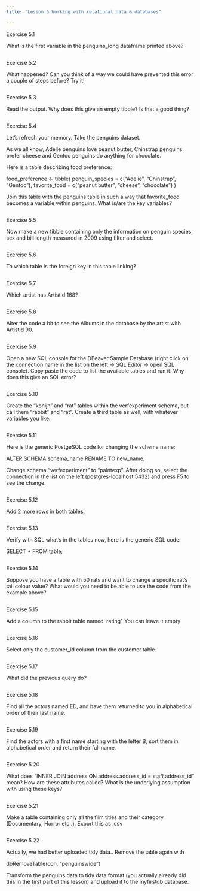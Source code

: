 ```yaml
---
title: "Lesson 5 Working with relational data & databases"

---
```

Exercise 5.1

What is the first variable in the penguins_long dataframe printed above?
```r

```

Exercise 5.2

What happened? Can you think of a way we could have prevented this error a couple of steps before? Try it!

```r

```

Exercise 5.3

Read the output. Why does this give an empty tibble? Is that a good thing?
```r

```

Exercise 5.4

Let’s refresh your memory. Take the penguins dataset.

As we all know, Adelie penguins love peanut butter, Chinstrap penguins prefer cheese and Gentoo penguins do anything for chocolate.

Here is a table describing food preference:

food_preference <-
  tibble(
    penguin_species = c("Adelie", "Chinstrap", "Gentoo"),
    favorite_food = c("peanut butter", "cheese", "chocolate")
  )

Join this table with the penguins table in such a way that favorite_food becomes a variable within penguins. What is/are the key variables?
```r

```

Exercise 5.5

Now make a new tibble containing only the information on penguin species, sex and bill length measured in 2009 using filter and select.
```r

```


Exercise 5.6

To which table is the foreign key in this table linking?
```r

```


Exercise 5.7

Which artist has ArtistId 168?
```r

```


Exercise 5.8

Alter the code a bit to see the Albums in the database by the artist with ArtistId 90.
```r

```


Exercise 5.9

Open a new SQL console for the DBeaver Sample Database (right click on the connection name in the list on the left -> SQL Editor -> open SQL console). Copy paste the code to list the available tables and run it. Why does this give an SQL error?
```r

```


Exercise 5.10

Create the “konijn” and “rat” tables within the verfexperiment schema, but call them “rabbit” and “rat”. Create a third table as well, with whatever variables you like.
```r

```


Exercise 5.11

Here is the generic PostgeSQL code for changing the schema name:

ALTER SCHEMA schema_name 
RENAME TO new_name;

Change schema “verfexperiment” to “paintexp”. After doing so, select the connection in the list on the left (postgres-localhost:5432) and press F5 to see the change.
```r

```


Exercise 5.12

Add 2 more rows in both tables.
```r

```

Exercise 5.13

Verify with SQL what’s in the tables now, here is the generic SQL code:

SELECT * FROM table;

```r

```


Exercise 5.14

Suppose you have a table with 50 rats and want to change a specific rat’s tail colour value? What would you need to be able to use the code from the example above?
```r

```


Exercise 5.15

Add a column to the rabbit table named ‘rating’. You can leave it empty
```r

```


Exercise 5.16

Select only the customer_id column from the customer table.
```r

```


Exercise 5.17

What did the previous query do?
```r

```


Exercise 5.18

Find all the actors named ED, and have them returned to you in alphabetical order of their last name.

```r

```

Exercise 5.19

Find the actors with a first name starting with the letter B, sort them in alphabetical order and return their full name.

```r

```


Exercise 5.20

What does “INNER JOIN address ON address.address_id = staff.address_id” mean? How are these attributes called? What is the underlying assumption with using these keys?

```r

```


Exercise 5.21

Make a table containing only all the film titles and their category (Documentary, Horror etc..). Export this as .csv
```r

```

Exercise 5.22

Actually, we had better uploaded tidy data.. Remove the table again with

dbRemoveTable(con, "penguinswide")

Transform the penguins data to tidy data format (you actually already did this in the first part of this lesson) and upload it to the myfirstdb database.